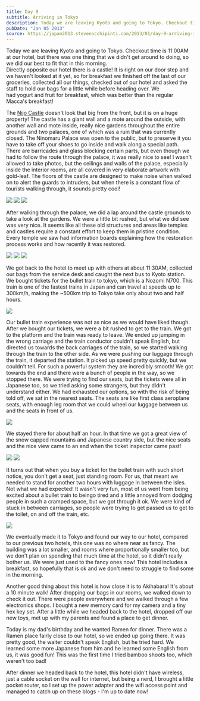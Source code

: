 ```yaml
---
title: Day 9
subtitle: Arriving in Tokyo
description: Today we are leaving Kyoto and going to Tokyo. Checkout time is 11:00AM at our hotel, but there was one thing that we didn't get around to d...
pubDate: "Jan 05 2013"
source: https://japan2013.stevenocchipinti.com/2013/01/day-9-arriving-in-tokyo.html
---
```



Today we are leaving Kyoto and going to Tokyo. Checkout time is 11:00AM at our hotel, but there was one thing that we didn't get around to doing, so we did our best to fit that in this morning.  
Directly opposite our hotel there is a castle! It is right on our door step and we haven't looked at it yet, so for breakfast we finished off the last of our groceries, collected all our things, checked out of our hotel and asked the staff to hold our bags for a little while before heading over. We had yogurt and fruit for breakfast, which was better than the regular Macca's breakfast!

The [Nijo Castle](https://en.wikipedia.org/wiki/Nij%C5%8D_Castle) doesn't look that big from the front, but it is on a huge property! The castle has a giant wall and a mote around the outside, with another wall and mote inside, really nice gardens throughout the entire grounds and two palaces, one of which was a ruin that was currently closed. The Ninomaru Palace was open to the public, but to preserve it you have to take off your shoes to go inside and walk along a special path. There are barricades and glass blocking certain parts, but even though we had to follow the route through the palace, it was really nice to see! I wasn't allowed to take photos, but the ceilings and walls of the palace, especially inside the interior rooms, are all covered in very elaborate artwork with gold-leaf. The floors of the castle are designed to make noise when walked on to alert the guards to intruders, but when there is a constant flow of tourists walking through, it sounds pretty cool!

<Grid>
  <Img src="2012-japan/zoxthtyy6hrtkbpgpdfe.jpg" />
  <Img src="2012-japan/oayq5x5uuz85i3wl8z8y.jpg" />
  <Img src="2012-japan/jtvmtwh7w311vxu5xcwi.jpg" />
</Grid>

After walking through the palace, we did a lap around the castle grounds to take a look at the gardens. We were a little bit rushed, but what we did see was very nice. It seems like all these old structures and areas like temples and castles require a constant effort to keep them in pristine condition. Every temple we saw had information boards explaining how the restoration process works and how recently it was restored.

<Grid>
  <Img src="2012-japan/b8ranedaxtrklwfyanlr.jpg" />
  <Img src="2012-japan/ldtbbtqlrwehuxvailvv.jpg" />
  <Img src="2012-japan/nomrvq9c38uaha0h9kq2.jpg" />
</Grid>

We got back to the hotel to meet up with others at about 11:30AM, collected our bags from the service desk and caught the next bus to Kyoto station. We bought tickets for the bullet train to tokyo, which is a Nozomi N700. This train is one of the fastest trains in Japan and can travel at speeds up to 300km/h, making the ~500km trip to Tokyo take only about two and half hours.

<Img originalAspectRatio src="2012-japan/cvak6ucg7c3thj1bzktv.jpg" />

Our bullet train experience was not as nice as we would have liked though. After we bought our tickets, we were a bit rushed to get to the train. We got to the platform and the train was ready to leave. We ended up jumping in the wrong carriage and the train conductor couldn't speak English, but directed us towards the back carriages of the train, so we started walking through the train to the other side. As we were pushing our luggage through the train, it departed the station. It picked up speed pretty quickly, but we couldn't tell. For such a powerful system they are incredibly smooth! We got towards the end and there were a bunch of people in the way, so we stopped there. We were trying to find our seats, but the tickets were all in Japanese too, so we tried asking some strangers, but they didn't understand either. We had exhausted our options, so with the risk of being told off, we sat in the nearest seats. The seats are like first class aeroplane seats, with enough leg room that we could wheel our luggage between us and the seats in front of us.

<Img originalAspectRatio src="2012-japan/dakmzfti15ntcc1ct9yg.jpg" />

We stayed there for about half an hour. In that time we got a great view of the snow capped mountains and Japanese country side, but the nice seats and the nice view came to an end when the ticket inspector came past!

<Grid>
  <Img src="2012-japan/mrmakj0gnlvzcpeureiy.jpg" />
  <Img src="2012-japan/y07btsgkfaxpsyz7rths.jpg" />
</Grid>

It turns out that when you buy a ticket for the bullet train with such short notice, you don't get a seat, just standing room. For us, that meant we needed to stand for another two hours with luggage in between the isles. Not what we had expected! It wasn't very fun, most of us went from being excited about a bullet train to beingo tired and a little annoyed from dodging people in such a cramped space, but we got through it ok. We were kind of stuck in between carriages, so people were trying to get passed us to get to the toilet, on and off the train, etc.

<Img originalAspectRatio src="2012-japan/zshjhfmhuujmn1o6uyo6.jpg" />

We eventually made it to Tokyo and found our way to our hotel, compared to our previous two hotels, this one was no where near as fancy. The building was a lot smaller, and rooms where proportionally smaller too, but we don't plan on spending that much time at the hotel, so it didn't really bother us. We were just used to the fancy ones now! This hotel includes a breakfast, so hopefully that is ok and we don't need to struggle to find some in the morning.

Another good thing about this hotel is how close it is to Akihabara! It's about a 10 minute walk! After dropping our bags in our rooms, we walked down to check it out. There were people everywhere and we walked through a few electronics shops. I bought a new memory card for my camera and a tiny hex key set. After a little while we headed back to the hotel, dropped off our new toys, met up with my parents and found a place to get dinner.

Today is my dad's birthday and he wanted Ramen for dinner. There was a Ramen place fairly close to our hotel, so we ended up going there. It was pretty good, the waiter couldn't speak English, but he tried hard. We learned some more Japanese from him and he learned some English from us, it was good fun! This was the first time I tried bamboo shoots too, which weren't too bad!

After dinner we headed back to the hotel, this hotel didn't have wireless, just a cable socket on the wall for internet, but being a nerd, I brought a little pocket router, so I set up the power adapter and the wifi access point and managed to catch up on these blogs - I'm up to date now!
